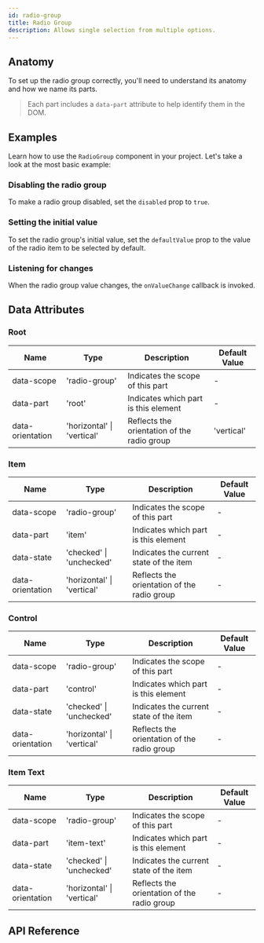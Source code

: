 ```yaml
---
id: radio-group
title: Radio Group
description: Allows single selection from multiple options.
---
```



<ComponentPreview />

## Anatomy

To set up the radio group correctly, you'll need to understand its anatomy and
how we name its parts.

> Each part includes a `data-part` attribute to help identify them in the DOM.

<Anatomy id="radio-group" />

## Examples

Learn how to use the `RadioGroup` component in your project. Let's take a look
at the most basic example:

<Story id="Basic" />

### Disabling the radio group

To make a radio group disabled, set the `disabled` prop to `true`.

<Story id="Disabled" />

### Setting the initial value

To set the radio group's initial value, set the `defaultValue` prop to the value
of the radio item to be selected by default.

<Story id="InitialValue" />

### Listening for changes

When the radio group value changes, the `onValueChange` callback is invoked.

<Story id="OnEvent" />

## Data Attributes

### Root

| Name             | Type                       | Description                                 | Default Value |
|------------------|----------------------------|---------------------------------------------|---------------|
| data-scope       | 'radio-group'              | Indicates the scope of this part            | -             |
| data-part        | 'root'                     | Indicates which part is this element        | -             |
| data-orientation | 'horizontal' \| 'vertical' | Reflects the orientation of the radio group | 'vertical'    |

### Item

| Name             | Type                       | Description                                 | Default Value |
|------------------|----------------------------|---------------------------------------------|---------------|
| data-scope       | 'radio-group'              | Indicates the scope of this part            | -             |
| data-part        | 'item'                     | Indicates which part is this element        | -             |
| data-state       | 'checked' \| 'unchecked'   | Indicates the current state of the item     | -             |
| data-orientation | 'horizontal' \| 'vertical' | Reflects the orientation of the radio group | -             |

### Control

| Name             | Type                       | Description                                 | Default Value |
|------------------|----------------------------|---------------------------------------------|---------------|
| data-scope       | 'radio-group'              | Indicates the scope of this part            | -             |
| data-part        | 'control'                  | Indicates which part is this element        | -             |
| data-state       | 'checked' \| 'unchecked'   | Indicates the current state of the item     | -             |
| data-orientation | 'horizontal' \| 'vertical' | Reflects the orientation of the radio group | -             |

### Item Text

| Name             | Type                       | Description                                 | Default Value |
|------------------|----------------------------|---------------------------------------------|---------------|
| data-scope       | 'radio-group'              | Indicates the scope of this part            | -             |
| data-part        | 'item-text'                | Indicates which part is this element        | -             |
| data-state       | 'checked' \| 'unchecked'   | Indicates the current state of the item     | -             |
| data-orientation | 'horizontal' \| 'vertical' | Reflects the orientation of the radio group | -             |


## API Reference

<ComponentTypes />
